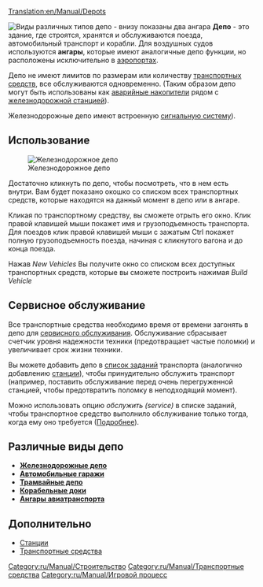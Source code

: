 [[Translation:en/Manual/Depots]]

{{ru/Заметка|Эта страница содержит общие сведения о депо. [[#razlichnye-vidy-depo|Детальные]] руководства по постройке депо представлены отдельно для каждого вида транспорта.}}
{{ru/Необходимо сделать|Необходимо исправить ссылки на [[en/Archive/Manual/Settings/Allow goto depot orders]] после перевода на русский язык}}

[[File:en/Manual/Depots.png|frame|left|Виды различных типов депо - внизу показаны два ангара]]
'''Депо''' -  это здание, где строятся, хранятся и обслуживаются поезда, автомобильный транспорт и корабли. Для воздушных судов используются '''ангары''', которые имеют аналогичные депо функции, но расположены исключительно в [[ru/Manual/Аэропорты|аэропортах]].

Депо не имеют лимитов по размерам или количеству [[ru/Manual/Транспорт|транспортных средств]], все обслуживаются одновременно. (Таким образом депо могут быть использованы как [[ru/Manual/Железнодорожные станции#depo-petlia|аварийные накопители]] рядом с [[ru/Manual/Железнодорожные станции|железнодорожной станцией]]).

Железнодорожные депо имеют встроенную [[ru/Manual/Сигналы#vezdnye-pre-signaly|сигнальную систему]]).

==Использование==
[[File:en/Manual/RailwayDepotWindow.png|frame|Железнодорожное депо]]

Достаточно кликнуть по депо, чтобы посмотреть, что в нем есть внутри. Вам будет показано окошко со списком всех транспортных средств, которые находятся на данный момент в депо или в ангаре.

Кликая по транспортному средству, вы сможете отрыть его окно. Клик правой клавишей мыши покажет имя и грузоподъемность транспорта. Для поездов клик правой клавишей мыши с зажатым Ctrl покажет полную грузоподъемность поезда, начиная с кликнутого вагона и до конца поезда.

Нажав ''New Vehicles'' Вы получите окно со списком всех доступных транспортных средств, которые вы сможете построить нажимая ''Build Vehicle''

==Сервисное обслуживание==

Все транспортные средства  необходимо время от времени загонять в депо для [[ru/Manual/Обслуживание|сервисного обслуживания]]. Обслуживание сбрасывает счетчик уровня надежности техники (предотвращает частые поломки) и увеличивает срок жизни техники.

Вы можете добавить депо в [[ru/Manual/Задания|список заданий]] транспорта (аналогично добавлению [[ru/Manual/Станции|станции]]), чтобы принудительно обслужить транспорт (например, поставить обслуживание перед очень перегруженной станцией, чтобы предотвратить поломку в неподходящий момент).

Можно использовать опцию ''обслужить (service)'' в списке заданий, чтобы транспортное средство выполнило обслуживание только тогда, когда ему оно требуется ([[ru/Archive/Manual/Settings/Разрешить задания ехать в депо|Подробнее]]).

==Различные виды депо==
*[[ru/Manual/Строительство депо|'''Железнодорожные депо''']]
*[[ru/Manual/Строительство гаражей|'''Автомобильные гаражи''']]
*[[ru/Manual/Трамваи|'''Трамвайные депо''']]
*[[ru/Manual/Строительство доков|'''Корабельные доки''']]
*[[ru/Manual/Покупка и продажа авиации#pokupka-aviatsii|'''Ангары авиатранспорта''']]

==Дополнительно==
*[[ru/Manual/Станции|Станции]]
*[[ru/Manual/Транспорт|Транспортные средства]]

[[Category:ru/Manual/Строительство]]
[[Category:ru/Manual/Транспортные средства]]
[[Category:ru/Manual/Игровой процесс]]